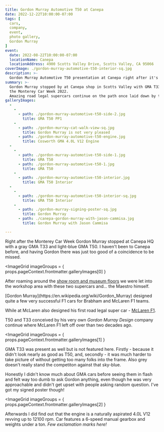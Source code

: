 ```yaml
---
title: Gordon Murray Automotive T50 at Canepa
date: 2022-12-22T10:00:00-07:00
tags: [
  cars,
  company,
  event,
  photo gallery,
  Gordon Murray
]
event:
  date: 2022-08-22T10:00:00-07:00
  locationName: Canepa
  locationAddress: 4900 Scotts Valley Drive, Scotts Valley, CA 95066
coverImage: ./gordon-murray-automotive-t50-interior-sq.jpg
description: >-
  Gordon Murray Automotive T50 presentation at Canepa right after it's US debut.
summary: >-
  Gordon Murray stopped by at Canepa shop in Scotts Valley with GMA T33 and T50 right after
  the Monterey Car Week 2022.
  Amazing road legal supercars continue on the path once laid down by the McLaren F1.
galleryImages:
  -
    -
      - path: ./gordon-murray-automotive-t50-side-2.jpg
        title: GMA T50 PP1
    -
      - path: ./gordon-murray-cat-walk-view-sq.jpg
        title: Gordon Murray is not very pleased
      - path: ./gordon-murray-automotive-t50-engine.jpg
        title: Cosworth GMA 4.0L V12 Engine
  -
    -
      - path: ./gordon-murray-automotive-t50-side-1.jpg
        title: GMA T50
      - path: ./gordon-murray-automotive-t50-1.jpg
        title: GMA T50
    -
      - path: ./gordon-murray-automotive-t50-interior.jpg
        title: GMA T50 Interior
  -
    -
      - path: ./gordon-murray-automotive-t50-interior-sq.jpg
        title: GMA T50 Interior
    -
      - path: ./gordon-murray-signing-poster-sq.jpg
        title: Gordon Murray
      - path: ./canepa-gordon-murray-with-jason-cammisa.jpg
        title: Gordon Murray with Jason Cammisa

---
```


Right after the Monterey Car Week Gordon Murray stopped at Canepa HQ with a gray GMA T33 and
light-blue GMA T50.
I haven't been to Canepa before, and having Gordon there was just too good of a coincidence
to be missed.

<ImageGrid
  imageGroups = { props.pageContext.frontmatter.galleryImages[0] }
></ImageGrid>

After roaming around the [show room and museum floors](/posts/2022/canepa-open-house)
we were let into the workshop area with these two supercars and... the Maestro himself.

<Note>
  [Gordon Murray](https://en.wikipedia.org/wiki/Gordon_Murray)
  designed quite a few very successful F1 cars for Brabham and McLaren F1 teams.

  While at McLaren also designed his first road legal super car -
  [McLaren F1](https://en.wikipedia.org/wiki/McLaren_F1).
</Note>

T50 and T33 conceived by his very own _Gordon Murray Design_ company continue
where McLaren F1 left off over than two decades ago.

<ImageGrid
  imageGroups = { props.pageContext.frontmatter.galleryImages[1] }
></ImageGrid>

GMA T33 was present as well but is not featured here.
Firstly - because it didn't look nearly as good as T50, and, secondly - it
was much harder to take picture of without getting too many folks into the frame.
Also grey doesn't really stand the competiton against that sky-blue.

Honestly I didn't know much about GMA cars before seeing them in flash and felt
way too dumb to ask Gordon anything, even though he was very approachable and didn't
get upset with people asking random question.
I've got my signed poster though!

<ImageGrid
  imageGroups = { props.pageContext.frontmatter.galleryImages[2] }
></ImageGrid>

Afterwards I did find out that the engine is a naturally aspirated 4.0L V12
revving up to 12100 rpm.
Car features a 6-speed manual gearbox and weights under a ton.
_Few exclamation marks here!_
